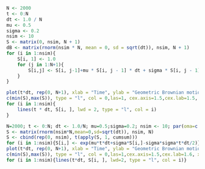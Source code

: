 ```r
N <- 2000
t <- 0:N
dt <- 1.0 / N
mu <- 0.5
sigma <- 0.2
nsim <- 10
S <- matrix(0, nsim, N + 1)
dB <- matrix(rnorm(nsim * N, mean = 0, sd = sqrt(dt)), nsim, N + 1)
for (i in 1:nsim){
    S[i, 1] <- 1.0
    for (j in 1:N+1){
        S[i,j] <- S[i, j-1]+mu * S[i, j - 1] * dt + sigma * S[i, j - 1]  *dB[i, j]
    }
}

plot(t*dt, rep(0, N+1), xlab = "Time", ylab = "Geometric Brownian motion", lwd=2, ylim =
c(min(S),max(S)), type = "l", col = 0,las=1, cex.axis=1.5,cex.lab=1.5, xaxs='i', yaxs='i')
for (i in 1:nsim){
    lines(t * dt, S[i, ], lwd = 2, type = "l", col = i)
}
```
```r
N=2000; t <- 0:N; dt <- 1.0/N; mu=0.5;sigma=0.2; nsim <- 10; par(oma=c(0,1,0,0))
S <- matrix(rnorm(nsim*N,mean=0,sd=sqrt(dt)), nsim, N)
S <- cbind(rep(0, nsim), t(apply(S, 1, cumsum)))
for (i in 1:nsim){S[i,] <- exp(mu*t*dt+sigma*S[i,]-sigma*sigma*t*dt/2)}
plot(t*dt, rep(0, N+1), xlab = "Time", ylab = "Geometric Brownian motion", lwd=2, ylim =
c(min(S),max(S)), type = "l", col = 0,las=1,cex.axis=1.5,cex.lab=1.6, xaxs='i', yaxs='i')
for (i in 1:nsim){lines(t*dt, S[i, ], lwd=2, type = "l", col = i)}
```

